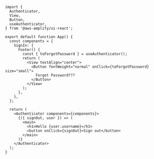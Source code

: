 ```tsx
import {
  Authenticator,
  View,
  Button,
  useAuthenticator,
} from '@aws-amplify/ui-react';

export default function App() {
  const components = {
    SignIn: {
      Footer() {
        const { toForgotPassword } = useAuthenticator();
        return (
          <View textAlign="center">
            <Button fontWeight="normal" onClick={toForgotPassword} size="small">
              Forgot Password???
            </Button>
          </View>
        );
      },
    },
  };

  return (
    <Authenticator components={components}>
      {({ signOut, user }) => (
        <main>
          <h1>Hello {user.username}</h1>
          <button onClick={signOut}>Sign out</button>
        </main>
      )}
    </Authenticator>
  );
}

```
